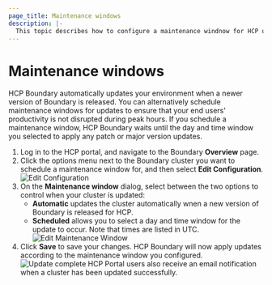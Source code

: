 ```yaml
---
page_title: Maintenance windows
description: |-
  This topic describes how to configure a maintenance windnow for HCP upgrades and updates.
---
```


# Maintenance windows

HCP Boundary automatically updates your environment when a newer version of Boundary is released.
You can alternatively schedule maintenance windows for updates to ensure that your end users' productivity is not disrupted during peak hours.
If you schedule a maintenance window, HCP Boundary waits until the day and time window you selected to apply any patch or major version updates.

1. Log in to the HCP portal, and navigate to the Boundary **Overview** page.
1. Click the options menu next to the Boundary cluster you want to schedule a maintenance window for, and then select **Edit Configuration**.
   ![Edit Configuration](/img/docs/boundary/overview-window.png)
1. On the **Maintenance window** dialog, select between the two options to control when your cluster is updated:
   - **Automatic** updates the cluster automatically wnen a new version of Boundary is released for HCP.
   - **Scheduled** allows you to select a day and time window for the update to occur. Note that times are listed in UTC.
  ![Edit Maintenance Window](/img/docs/boundary/edit-maintenance-window.png)
1. Click **Save** to save your changes.
   HCP Boundary will now apply updates according to the maintenance window you configured.
   ![Update complete](/img/docs/boundary/window-update-complete.png)
   HCP Portal users also receive an email notification when a cluster has been updated successfully.